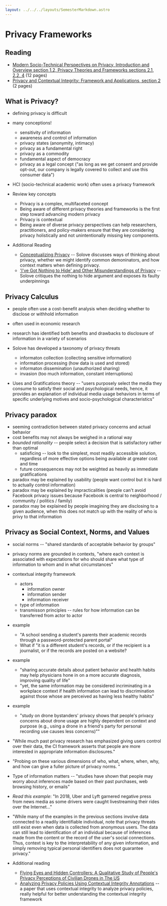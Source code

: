 ```yaml
---
layout: ../../../layouts/SemesterMarkdown.astro
---
```


# Privacy Frameworks

## Reading

- [Modern Socio-Technical Perspectives on Privacy, Introduction and Overview section 1.2, Privacy Theories and Frameworks sections 2.1, 2.2, 4](https://link.springer.com/book/10.1007/978-3-030-82786-1)
  (12 pages)
- [Privacy and Contextual Integrity: Framework and Applications, section 2](https://ieeexplore.ieee.org/document/1624011)
  (2 pages)

## What is Privacy?

- defining privacy is difficult
- many conceptions!

  - sensitivity of information
  - awareness and control of information
  - privacy states (anonymity, intimacy)
  - privacy as a fundamental right
  - privacy as a commodity
  - fundamental aspect of democracy
  - privacy as a legal concept ("as long as we get consent and provide opt-out,
    our company is legally covered to collect and use this consumer data")

- HCI (socio-technical academic work) often uses a privacy framework

- Review key concepts

  - Privacy is a complex, multifaceted concept
  - Being aware of different privacy theories and frameworks is the first step
    toward advancing modern privacy
  - Privacy is contextual
  - Being aware of diverse privacy perspectives can help researchers,
    practitioners, and policy-makers ensure that they are considering privacy
    holistically and not unintentionally missing key components.

- Additional Reading

  - [Conceptualizing Privacy](https://papers.ssrn.com/sol3/papers.cfm?abstract_id=313103)
    -- Solove discusses ways of thinking about privacy, whether we might
    identify common demoninators, and how context matters when defining privacy.
  - ['I've Got Nothing to Hide' and Other Misunderstandings of Privacy](https://papers.ssrn.com/sol3/papers.cfm?abstract_id=998565)
    -- Solove critiques the nothing to hide argument and exposes its faulty
    underpinnings

## Privacy Calculus

- people often use a cost-benefit analysis when deciding whether to disclose or
  withhold information
- often used in economic research
- research has identified both benefits and drawbacks to disclosure of
  information in a variety of scenarios
- Solove has developed a taxonomy of privacy threats

  - informaton collection (collecting sensitive information)
  - information processing (how data is used and stored)
  - informaton dissemination (unauthorized sharing)
  - invasion (too much information, constant interruptions)

- Uses and Gratifications theory -- "users purposely select the media they
  consume to satisfy their social and psychological needs, hence, it provides an
  explanation of individual media usage behaviors in terms of specific
  underlying motives and socio-psychological characteristics"

## Privacy paradox

- seeming contradiction between stated privacy concerns and actual behavior
- cost benefits may not always be weighed in a rational way
- _bounded rationality_ -- people select a decision that is satisfactory rather
  than optimal
  - satisficing -- look to the simplest, most readily accessible solution,
    regardless of more effective options being available at greater cost and
    time
  - future consequences may not be weighted as heavily as immediate
    gratifications
- paradox may be explained by usability (people want control but it is hard to
  actually control information)
- paradox may be explained by impracticalities (people can't avoid Facebook
  privacy issues because Facebook is central to neighborhood / community /
  politics / family)
- paradox may be explained by people imagining they are disclosing to a given
  audience, when this does not match up with the reality of who is privy to that
  information

## Privacy as Social Context, Norms, and Values

- social norms -- "shared standards of acceptable behavior by groups"
- privacy norms are grounded in contexts, "where each context is associated with
  expectations for who should share what type of information to whom and in what
  circumstances"

- contextual integrity framework

  - actors
    - information owner
    - information sender
    - information receiver
  - type of information
  - transmisson principles -- rules for how information can be transferred from
    actor to actor

- example

  - "A school sending a student's parents their academic records through a
    password-protected parent portal"
  - What if "it is a different student's records, or if the recipient is a
    journalist, or if the records are posted on a website?

- example

  - "sharing accurate details about patient behavior and health habits may help
    physicians hone in on a more accurate diagnosis, improving quality of life"
  - "yet, the same information may be considered incriminating in a workplace
    context if health information can lead to discrimination against those whose
    are perceived as having less healthy habits"

- example

  - "study on drone bystanders' privacy shows that people's privacy concerns
    about drone usage are highly dependent on context and purpose (e.g., using a
    drone in a friend's party for personal recording use causes less concerns)""

- "While much past privacy research has emphasized giving users control over
  their data, the CI framework asserts that people are more interested in
  appropriate information disclosures."

- "Probing on these various dimensions of who, what, where, when, why, and how
  can give a fuller picture of privacy norms. "

- Type of information matters -- "studies have shown that people may worry about
  inferences made based on their past purchases, web browsing history, or
  emails"

- _Read this example_: "In 2018, Uber and Lyft garnered negative press from news
  media as some drivers were caught livestreaming their rides over the
  Internet..."

- "While many of the examples in the previous sections involve data connected to
  a readily identifiable individual, note that privacy threats still exist even
  when data is collected from anonymous users. The data can still lead to
  identification of an individual because of inferences made from the content or
  the record of the user's social connections. Thus, context is key to the
  interpretability of any given information, and simply removing typical
  personal identifiers does not guarantee privacy."

- Additional reading
  - [Flying Eyes and Hidden Controllers: A Qualitative Study of People's Privacy Perceptions of Civilian Drones in The US](https://petsymposium.org/popets/2016/popets-2016-0022.pdf)
  - [Analyzing Privacy Policies Using Contextual Integrity Annotations](https://arxiv.org/abs/1809.02236)
    -- a paper that uses contextual integrity to analyze privacy policies,
    really helpful for better understanding the contextual integrity framework
